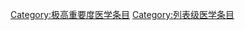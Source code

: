 {{Wikipedia category}}
{{emptycat}}
{{catmore|Wikipedia:医学专题}}

[[Category:极高重要度医学条目|Category:极高重要度医学条目]]
[[Category:列表级医学条目|Category:列表级医学条目]]